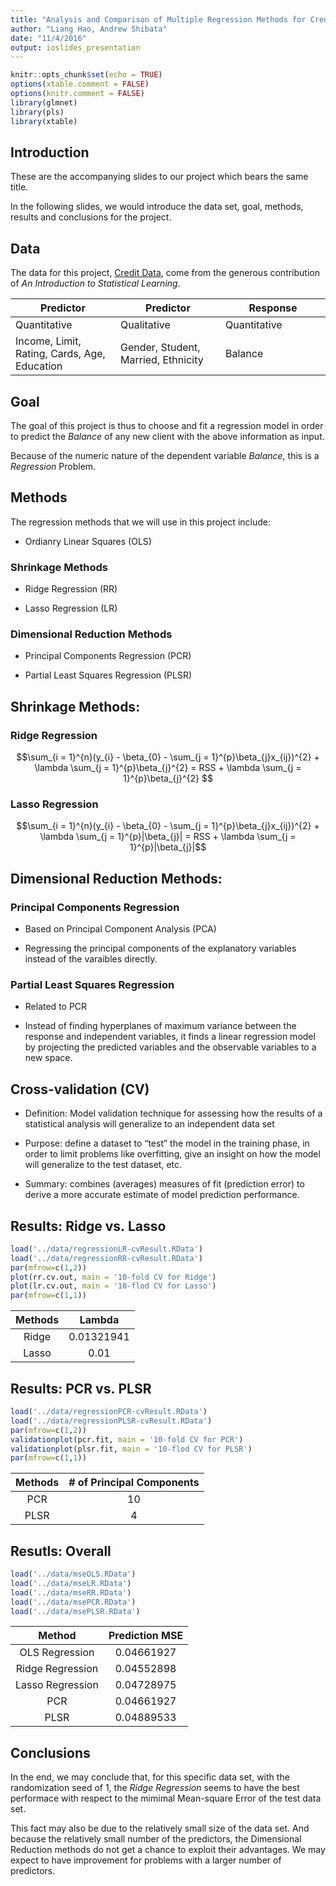 ```yaml
---
title: "Analysis and Comparison of Multiple Regression Methods for Credit Data"
author: "Liang Hao, Andrew Shibata"
date: "11/4/2016"
output: ioslides_presentation
---
```


```r
knitr::opts_chunk$set(echo = TRUE)
options(xtable.comment = FALSE)
options(knitr.comment = FALSE)
library(glmnet)
library(pls)
library(xtable)
```

## Introduction
These are the accompanying slides to our project which bears the same title.

In the following slides, we would introduce the data set, goal, methods, results and conclusions for the project.

## Data
The data for this project, [Credit Data](http://www-bcf.usc.edu/~gareth/ISL/Credit.csv), come from the generous contribution of *An Introduction to Statistical Learning*.


|Predictor|Predictor|Response|
|-----|-----|-----|
|Quantitative|Qualitative|Quantitative|
|Income, Limit, Rating, Cards, Age, Education|Gender, Student, Married, Ethnicity|Balance|


## Goal

The goal of this project is thus to choose and fit a regression model in order to predict the *Balance* of any new client with the above information as input.

Because of the numeric nature of the dependent variable *Balance*, this is a *Regression* Problem.

## Methods
The regression methods that we will use in this project include:

* Ordianry Linear Squares (OLS)

### Shrinkage Methods

- Ridge Regression (RR)
  
- Lasso Regression (LR)

### Dimensional Reduction Methods

- Principal Components Regression (PCR)
  
- Partial Least Squares Regression (PLSR)


## Shrinkage Methods:
### Ridge Regression
$$\sum_{i = 1}^{n}(y_{i} - \beta_{0} - \sum_{j = 1}^{p}\beta_{j}x_{ij})^{2} + \lambda \sum_{j = 1}^{p}\beta_{j}^{2} = RSS  + \lambda \sum_{j = 1}^{p}\beta_{j}^{2} $$

### Lasso Regression
$$\sum_{i = 1}^{n}(y_{i} - \beta_{0} - \sum_{j = 1}^{p}\beta_{j}x_{ij})^{2} + \lambda \sum_{j = 1}^{p}|\beta_{j}| = RSS + \lambda \sum_{j = 1}^{p}|\beta_{j}|$$


## Dimensional Reduction Methods:
### Principal Components Regression

- Based on Principal Component Analysis (PCA)

- Regressing the principal components of the explanatory variables instead of the varaibles directly.

### Partial Least Squares Regression

- Related to PCR

- Instead of finding hyperplanes of maximum variance between the response and independent variables, it finds a linear regression model by projecting the predicted variables and the observable variables to a new space.

## Cross-validation (CV)

- Definition: Model validation technique for assessing how the results of a statistical analysis will generalize to an independent data set

- Purpose: define a dataset to "test" the model in the training phase, in order to limit problems like overfitting, give an insight on how the model will generalize to the test dataset, etc.

- Summary: combines (averages) measures of fit (prediction error) to derive a more accurate estimate of model prediction performance.


## Results: Ridge vs. Lasso
```r
load('../data/regressionLR-cvResult.RData')
load('../data/regressionRR-cvResult.RData')
par(mfrow=c(1,2))
plot(rr.cv.out, main = '10-fold CV for Ridge')
plot(lr.cv.out, main = '10-flod CV for Lasso')
par(mfrow=c(1,1))
```

|Methods|Lambda|
|:----:|:----:|
|Ridge|0.01321941|
|Lasso|0.01|


## Results: PCR vs. PLSR
```r
load('../data/regressionPCR-cvResult.RData')
load('../data/regressionPLSR-cvResult.RData')
par(mfrow=c(1,2))
validationplot(pcr.fit, main = '10-fold CV for PCR')
validationplot(plsr.fit, main = '10-flod CV for PLSR')
par(mfrow=c(1,1))
```

|Methods|# of Principal Components|
|:----:|:----:|
|PCR|10|
|PLSR|4|

## Resutls: Overall
```r
load('../data/mseOLS.RData')
load('../data/mseLR.RData')
load('../data/mseRR.RData')
load('../data/msePCR.RData')
load('../data/msePLSR.RData')
```
|Method|Prediction MSE|
|:-----:|:-----:|
|OLS Regression|0.04661927|
|Ridge Regression|0.04552898|
|Lasso Regression|0.04728975|
|PCR|0.04661927|
|PLSR|0.04889533|

## Conclusions
In the end, we may conclude that, for this specific data set, with the randomization seed of 1, the *Ridge Regression* seems to have the best performace with respect to the mimimal Mean-square Error of the test data set.

This fact may also be due to the relatively small size of the data set. And because the relatively small number of the predictors, the Dimensional Reduction methods do not get a chance to exploit their advantages. We may expect to have improvement for problems with a larger number of predictors.

